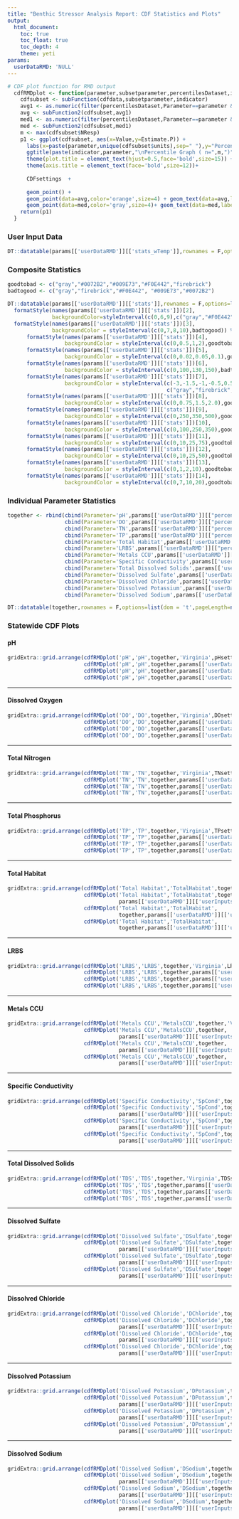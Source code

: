 ```yaml
---
title: "Benthic Stressor Analysis Report: CDF Statistics and Plots"
output: 
  html_document:
    toc: true
    toc_float: true
    toc_depth: 4
    theme: yeti
params:
  userDataRMD: 'NULL'
---
```


```r
# CDF plot function for RMD output
  cdfRMDplot <- function(parameter,subsetparameter,percentilesDataset,indicator,CDFsettings){
    cdfsubset <- subFunction(cdfdata,subsetparameter,indicator)
    avg1 <- as.numeric(filter(percentilesDataset,Parameter==parameter & Statistic==indicator)[,3])
    avg <- subFunction2(cdfsubset,avg1)
    med1 <- as.numeric(filter(percentilesDataset,Parameter==parameter & Statistic==indicator)[,4]) 
    med <- subFunction2(cdfsubset,med1)
    m <- max(cdfsubset$NResp)
    p1 <- ggplot(cdfsubset, aes(x=Value,y=Estimate.P)) + 
      labs(x=paste(parameter,unique(cdfsubset$units),sep=" "),y="Percentile") +
      ggtitle(paste(indicator,parameter,"\nPercentile Graph ( n=",m,")",sep=" ")) + 
      theme(plot.title = element_text(hjust=0.5,face='bold',size=15)) +
      theme(axis.title = element_text(face='bold',size=12))+
      
      CDFsettings  +
    
      geom_point() +
      geom_point(data=avg,color='orange',size=4) + geom_text(data=avg,label='Average',hjust=1.2) +
      geom_point(data=med,color='gray',size=4)+ geom_text(data=med,label='Median',hjust=1.2) 
    return(p1)
  }
```


### User Input Data
```r
DT::datatable(params[['userDataRMD']][['stats_wTemp']],rownames = F,options=list(scrollX = TRUE))
```

### Composite Statistics
```r
goodtobad <- c("gray","#0072B2","#009E73","#F0E442","firebrick")
badtogood <- c("gray","firebrick","#F0E442", "#009E73","#0072B2")

DT::datatable(params[['userDataRMD']][['stats']],rownames = F,options=list(scrollX = TRUE))%>%
  formatStyle(names(params[['userDataRMD']][['stats']])[2], 
              backgroundColor=styleInterval(c(0,6,9),c("gray","#F0E442","#009E73","#F0E442")))%>%
  formatStyle(names(params[['userDataRMD']][['stats']])[3], 
              backgroundColor = styleInterval(c(0,7,8,10),badtogood)) %>%
      formatStyle(names(params[['userDataRMD']][['stats']])[4],
                  backgroundColor = styleInterval(c(0,0.5,1,2),goodtobad))%>%
      formatStyle(names(params[['userDataRMD']][['stats']])[5], 
                  backgroundColor = styleInterval(c(0,0.02,0.05,0.1),goodtobad))%>%
      formatStyle(names(params[['userDataRMD']][['stats']])[6], 
                  backgroundColor = styleInterval(c(0,100,130,150),badtogood))%>%
      formatStyle(names(params[['userDataRMD']][['stats']])[7],
                  backgroundColor = styleInterval(c(-3,-1.5,-1,-0.5,0.5),
                                                  c("gray","firebrick","#F0E442","#009E73","#0072B2","#F0E442")))%>%
      formatStyle(names(params[['userDataRMD']][['stats']])[8], 
                  backgroundColor = styleInterval(c(0,0.75,1.5,2.0),goodtobad))%>%
      formatStyle(names(params[['userDataRMD']][['stats']])[9], 
                  backgroundColor = styleInterval(c(0,250,350,500),goodtobad))%>%
      formatStyle(names(params[['userDataRMD']][['stats']])[10], 
                  backgroundColor = styleInterval(c(0,100,250,350),goodtobad))%>%
      formatStyle(names(params[['userDataRMD']][['stats']])[11], 
                  backgroundColor = styleInterval(c(0,10,25,75),goodtobad))%>%
      formatStyle(names(params[['userDataRMD']][['stats']])[12], 
                  backgroundColor = styleInterval(c(0,10,25,50),goodtobad))%>%
      formatStyle(names(params[['userDataRMD']][['stats']])[13], 
                  backgroundColor = styleInterval(c(0,1,2,10),goodtobad))%>%
      formatStyle(names(params[['userDataRMD']][['stats']])[14], 
                  backgroundColor = styleInterval(c(0,7,10,20),goodtobad))
```

### Individual Parameter Statistics
```r
together <- rbind(cbind(Parameter='pH',params[['userDataRMD']][["percentiles"]][["pH"]]),
                  cbind(Parameter='DO',params[['userDataRMD']][["percentiles"]][["DO"]]),
                  cbind(Parameter='TN',params[['userDataRMD']][["percentiles"]][["TN"]]),
                  cbind(Parameter='TP',params[['userDataRMD']][["percentiles"]][["TP"]]),
                  cbind(Parameter='Total Habitat',params[['userDataRMD']][["percentiles"]][["TotHab"]]),
                  cbind(Parameter='LRBS',params[['userDataRMD']][["percentiles"]][["LRBS"]]),
                  cbind(Parameter='Metals CCU',params[['userDataRMD']][["percentiles"]][["MetalsCCU"]]),
                  cbind(Parameter='Specific Conductivity',params[['userDataRMD']][["percentiles"]][["SpCond"]]),
                  cbind(Parameter='Total Dissolved Solids',params[['userDataRMD']][["percentiles"]][["TDS"]]),
                  cbind(Parameter='Dissolved Sulfate',params[['userDataRMD']][["percentiles"]][["DSulfate"]]),
                  cbind(Parameter='Dissolved Chloride',params[['userDataRMD']][["percentiles"]][["DChloride"]]),
                  cbind(Parameter='Dissolved Potassium',params[['userDataRMD']][["percentiles"]][["DPotassium"]]),
                  cbind(Parameter='Dissolved Sodium',params[['userDataRMD']][["percentiles"]][["DSodium"]]))

DT::datatable(together,rownames = F,options=list(dom = 't',pageLength=nrow(together),scrollY = "600px"))
```

### Statewide CDF Plots

#### pH
```r
gridExtra::grid.arrange(cdfRMDplot('pH','pH',together,'Virginia',pHsettingsCDF),
                        cdfRMDplot('pH','pH',together,params[['userDataRMD']][['userInputs']][['Basin']],pHsettingsCDF),
                        cdfRMDplot('pH','pH',together,params[['userDataRMD']][['userInputs']][['Ecoregion']],pHsettingsCDF),
                        cdfRMDplot('pH','pH',together,params[['userDataRMD']][['userInputs']][['StreamOrder']],pHsettingsCDF))
```

<hr></hr>
#### Dissolved Oxygen
```r
gridExtra::grid.arrange(cdfRMDplot('DO','DO',together,'Virginia',DOsettingsCDF),
                        cdfRMDplot('DO','DO',together,params[['userDataRMD']][['userInputs']][['Basin']],DOsettingsCDF),
                        cdfRMDplot('DO','DO',together,params[['userDataRMD']][['userInputs']][['Ecoregion']],DOsettingsCDF),
                        cdfRMDplot('DO','DO',together,params[['userDataRMD']][['userInputs']][['StreamOrder']],DOsettingsCDF))
```
<hr></hr>
#### Total Nitrogen
```r
gridExtra::grid.arrange(cdfRMDplot('TN','TN',together,'Virginia',TNsettingsCDF),
                        cdfRMDplot('TN','TN',together,params[['userDataRMD']][['userInputs']][['Basin']],TNsettingsCDF),
                        cdfRMDplot('TN','TN',together,params[['userDataRMD']][['userInputs']][['Ecoregion']],TNsettingsCDF),
                        cdfRMDplot('TN','TN',together,params[['userDataRMD']][['userInputs']][['StreamOrder']],TNsettingsCDF))
```
<hr></hr>
#### Total Phosphorus
```r
gridExtra::grid.arrange(cdfRMDplot('TP','TP',together,'Virginia',TPsettingsCDF),
                        cdfRMDplot('TP','TP',together,params[['userDataRMD']][['userInputs']][['Basin']],TPsettingsCDF),
                        cdfRMDplot('TP','TP',together,params[['userDataRMD']][['userInputs']][['Ecoregion']],TPsettingsCDF),
                        cdfRMDplot('TP','TP',together,params[['userDataRMD']][['userInputs']][['StreamOrder']],TPsettingsCDF))
```
<hr></hr>

#### Total Habitat
```r
gridExtra::grid.arrange(cdfRMDplot('Total Habitat','TotalHabitat',together,'Virginia',TotHabsettingsCDF),
                        cdfRMDplot('Total Habitat','TotalHabitat',together,
                                   params[['userDataRMD']][['userInputs']][['Basin']],TotHabsettingsCDF),
                        cdfRMDplot('Total Habitat','TotalHabitat',
                                   together,params[['userDataRMD']][['userInputs']][['Ecoregion']],TotHabsettingsCDF),
                        cdfRMDplot('Total Habitat','TotalHabitat',
                                   together,params[['userDataRMD']][['userInputs']][['StreamOrder']],TotHabsettingsCDF))
```
<hr></hr>

#### LRBS
```r
gridExtra::grid.arrange(cdfRMDplot('LRBS','LRBS',together,'Virginia',LRBSsettingsCDF),
                        cdfRMDplot('LRBS','LRBS',together,params[['userDataRMD']][['userInputs']][['Basin']],LRBSsettingsCDF),
                        cdfRMDplot('LRBS','LRBS',together,params[['userDataRMD']][['userInputs']][['Ecoregion']],LRBSsettingsCDF),
                        cdfRMDplot('LRBS','LRBS',together,params[['userDataRMD']][['userInputs']][['StreamOrder']],LRBSsettingsCDF))
```
<hr></hr>

#### Metals CCU
```r
gridExtra::grid.arrange(cdfRMDplot('Metals CCU','MetalsCCU',together,'Virginia',MetalsCCUsettingsCDF),
                        cdfRMDplot('Metals CCU','MetalsCCU',together,
                                   params[['userDataRMD']][['userInputs']][['Basin']],MetalsCCUsettingsCDF),
                        cdfRMDplot('Metals CCU','MetalsCCU',together,
                                   params[['userDataRMD']][['userInputs']][['Ecoregion']],MetalsCCUsettingsCDF),
                        cdfRMDplot('Metals CCU','MetalsCCU',together,
                                   params[['userDataRMD']][['userInputs']][['StreamOrder']],MetalsCCUsettingsCDF))
```
<hr></hr>

#### Specific Conductivity
```r
gridExtra::grid.arrange(cdfRMDplot('Specific Conductivity','SpCond',together,'Virginia',SpCondsettingsCDF),
                        cdfRMDplot('Specific Conductivity','SpCond',together,
                                   params[['userDataRMD']][['userInputs']][['Basin']],SpCondsettingsCDF),
                        cdfRMDplot('Specific Conductivity','SpCond',together,
                                   params[['userDataRMD']][['userInputs']][['Ecoregion']],SpCondsettingsCDF),
                        cdfRMDplot('Specific Conductivity','SpCond',together,
                                   params[['userDataRMD']][['userInputs']][['StreamOrder']],SpCondsettingsCDF))
```
<hr></hr>

#### Total Dissolved Solids
```r
gridExtra::grid.arrange(cdfRMDplot('TDS','TDS',together,'Virginia',TDSsettingsCDF),
                        cdfRMDplot('TDS','TDS',together,params[['userDataRMD']][['userInputs']][['Basin']],TDSsettingsCDF),
                        cdfRMDplot('TDS','TDS',together,params[['userDataRMD']][['userInputs']][['Ecoregion']],TDSsettingsCDF),
                        cdfRMDplot('TDS','TDS',together,params[['userDataRMD']][['userInputs']][['StreamOrder']],TDSsettingsCDF))
```
<hr></hr>

#### Dissolved Sulfate
```r
gridExtra::grid.arrange(cdfRMDplot('Dissolved Sulfate','DSulfate',together,'Virginia',DSulfatesettingsCDF),
                        cdfRMDplot('Dissolved Sulfate','DSulfate',together,
                                   params[['userDataRMD']][['userInputs']][['Basin']],DSulfatesettingsCDF),
                        cdfRMDplot('Dissolved Sulfate','DSulfate',together,
                                   params[['userDataRMD']][['userInputs']][['Ecoregion']],DSulfatesettingsCDF),
                        cdfRMDplot('Dissolved Sulfate','DSulfate',together,
                                   params[['userDataRMD']][['userInputs']][['StreamOrder']],DSulfatesettingsCDF))
```
<hr></hr>

#### Dissolved Chloride
```r
gridExtra::grid.arrange(cdfRMDplot('Dissolved Chloride','DChloride',together,'Virginia',DChloridesettingsCDF),
                        cdfRMDplot('Dissolved Chloride','DChloride',together,
                                   params[['userDataRMD']][['userInputs']][['Basin']],DChloridesettingsCDF),
                        cdfRMDplot('Dissolved Chloride','DChloride',together,
                                   params[['userDataRMD']][['userInputs']][['Ecoregion']],DChloridesettingsCDF),
                        cdfRMDplot('Dissolved Chloride','DChloride',together,
                                   params[['userDataRMD']][['userInputs']][['StreamOrder']],DChloridesettingsCDF))
```
<hr></hr>

#### Dissolved Potassium
```r
gridExtra::grid.arrange(cdfRMDplot('Dissolved Potassium','DPotassium',together,'Virginia',DPotassiumsettingsCDF),
                        cdfRMDplot('Dissolved Potassium','DPotassium',together,
                                   params[['userDataRMD']][['userInputs']][['Basin']],DPotassiumsettingsCDF),
                        cdfRMDplot('Dissolved Potassium','DPotassium',together,
                                   params[['userDataRMD']][['userInputs']][['Ecoregion']],DPotassiumsettingsCDF),
                        cdfRMDplot('Dissolved Potassium','DPotassium',together,
                                   params[['userDataRMD']][['userInputs']][['StreamOrder']],DPotassiumsettingsCDF))
```
<hr></hr>

#### Dissolved Sodium
```r
gridExtra::grid.arrange(cdfRMDplot('Dissolved Sodium','DSodium',together,'Virginia',DSodiumsettingsCDF),
                        cdfRMDplot('Dissolved Sodium','DSodium',together,
                                   params[['userDataRMD']][['userInputs']][['Basin']],DSodiumsettingsCDF),
                        cdfRMDplot('Dissolved Sodium','DSodium',together,
                                   params[['userDataRMD']][['userInputs']][['Ecoregion']],DSodiumsettingsCDF),
                        cdfRMDplot('Dissolved Sodium','DSodium',together,
                                   params[['userDataRMD']][['userInputs']][['StreamOrder']],DSodiumsettingsCDF))
```

